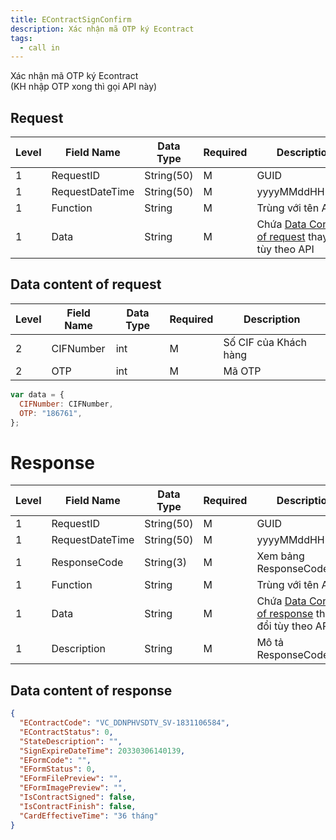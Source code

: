 ```yaml
---
title: EContractSignConfirm
description: Xác nhận mã OTP ký Econtract
tags:
  - call in
---
```


Xác nhận mã OTP ký Econtract<br/>
(KH nhập OTP xong thì gọi API này)

## Request

| Level | Field Name      | Data Type  | Required | Description                                                                    |
| ----- | --------------- | ---------- | -------- | ------------------------------------------------------------------------------ |
| 1     | RequestID       | String(50) | M        | GUID                                                                           |
| 1     | RequestDateTime | String(50) | M        | yyyyMMddHHmmss                                                                 |
| 1     | Function        | String     | M        | Trùng với tên API                                                              |
| 1     | Data            | String     | M        | Chứa [Data Content of request](#data-content-of-request) thay đổi tùy theo API |

## Data content of request

| Level | Field Name | Data Type | Required | Description           |
| ----- | ---------- | --------- | -------- | --------------------- |
| 2     | CIFNumber  | int       | M        | Số CIF của Khách hàng |
| 2     | OTP        | int       | M        | Mã OTP                |

```javascript
var data = {
  CIFNumber: CIFNumber,
  OTP: "186761",
};
```

# Response

| Level | Field Name      | Data Type  | Required | Description                                                                      |
| ----- | --------------- | ---------- | -------- | -------------------------------------------------------------------------------- |
| 1     | RequestID       | String(50) | M        | GUID                                                                             |
| 1     | RequestDateTime | String(50) | M        | yyyyMMddHHmmss                                                                   |
| 1     | ResponseCode    | String(3)  | M        | Xem bảng ResponseCodeData                                                        |
| 1     | Function        | String     | M        | Trùng với tên API                                                                |
| 1     | Data            | String     | M        | Chứa [Data Content of response](#data-content-of-response) thay đổi tùy theo API |
| 1     | Description     | String     | M        | Mô tả ResponseCode                                                               |

## Data content of response

```json
{
  "EContractCode": "VC_DDNPHVSDTV_SV-1831106584",
  "EContractStatus": 0,
  "StateDescription": "",
  "SignExpireDateTime": 20330306140139,
  "EFormCode": "",
  "EFormStatus": 0,
  "EFormFilePreview": "",
  "EFormImagePreview": "",
  "IsContractSigned": false,
  "IsContractFinish": false,
  "CardEffectiveTime": "36 tháng"
}
```
